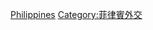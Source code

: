 {{Commonscat|Ambassadors to the Philippines}}

[[Category:駐各國大使|Philippines]]
[[Category:菲律賓外交|Category:菲律賓外交]]